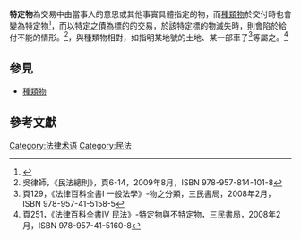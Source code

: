 '''特定物'''為交易中由當事人的意思或其他事實具體指定的物，而[[種類物|種類物]]於交付時也會變為特定物<ref>{{cite web|url=http://news.sina.com.cn/c/2006-04-23/10449695459.shtml|title=身邊的物權法：什麼是“特定物”|publisher=法制早報|access-date=2011-09-24|archive-date=2016-03-04|archive-url=https://web.archive.org/web/20160304095316/http://news.sina.com.cn/c/2006-04-23/10449695459.shtml|dead-url=no}}</ref>，而以特定之債為標的的交易，於該特定標的物滅失時，則會陷於給付不能的情形。<ref>吳律師，《民法總則》，頁6-14，2009年8月，ISBN 978-957-814-101-8</ref>，與種類物相對，如指明某地號的土地、某一部車子<ref>頁129，《法律百科全書I 一般法學》-物之分類，三民書局，2008年2月，ISBN 978-957-41-5158-5</ref>等屬之。<ref>頁251，《法律百科全書IV 民法》-特定物與不特定物，三民書局，2008年2月，ISBN 978-957-41-5160-8</ref>
==參見==
*[[種類物|種類物]]
==參考文獻==
{{reflist}}

{{物之分類}}

[[Category:法律术语|Category:法律术语]]
[[Category:民法|Category:民法]]
